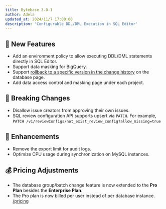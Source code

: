 ```yaml
---
title: Bytebase 3.0.1
author: Adela
updated_at: 2024/11/7 17:00:00
description: 'Configurable DDL/DML Execution in SQL Editor'
---
```



## 🚀 New Features

- Add an environment policy to allow executing DDL/DML statements directly in SQL Editor.
- Support data masking for BigQuery.
- Support [rollback to a specific version in the change history](/change-database/change-history/) on the database page.
- Add data access control and masking page under each project.

## 🔔 Breaking Changes

- Disallow issue creators from approving their own issues.
- SQL review configuration API supports upsert via `PATCH`. For example, `PATCH /v1/reviewConfigs/not_exist_review_config?allow_missing=true`

## 🎄 Enhancements

- Remove the export limit for audit logs.
- Optimize CPU usage during synchronization on MySQL instances.

## 💰 Pricing Adjustments

- The database group/batch change feature is now extended to the **Pro Plan** besides the **Enterprise Plan**.
- The Pro plan is now billed per user instead of per database instance. [/pricing](/pricing)

<InstallUpgrade />
